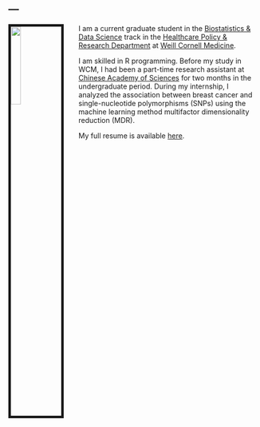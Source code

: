 ---
---

<link rel="stylesheet" href="styles.css" type="text/css">

<img src="images/HaojiaLi.jpg" style="width:20%; border:5px solid; margin-right: 30px" align="left">

I am a current graduate student in the [Biostatistics & Data Science](https://hpr.weill.cornell.edu/graduate-education-clinical-training/masters-track/biostatistics-data-science) track in the [Healthcare Policy & Research Department](https://hpr.weill.cornell.edu/) at [Weill Cornell Medicine](https://weill.cornell.edu/). 

I am skilled in R programming. Before my study in WCM, I had been a part-time research assistant at [Chinese Academy of Sciences](http://english.cas.cn/) for two months in the undergraduate period. During my internship, I analyzed the association between breast cancer and single-nucleotide polymorphisms (SNPs) using the machine learning method multifactor dimensionality reduction (MDR).

My full resume is available [here](files/HaojiaLi_Resume.pdf).